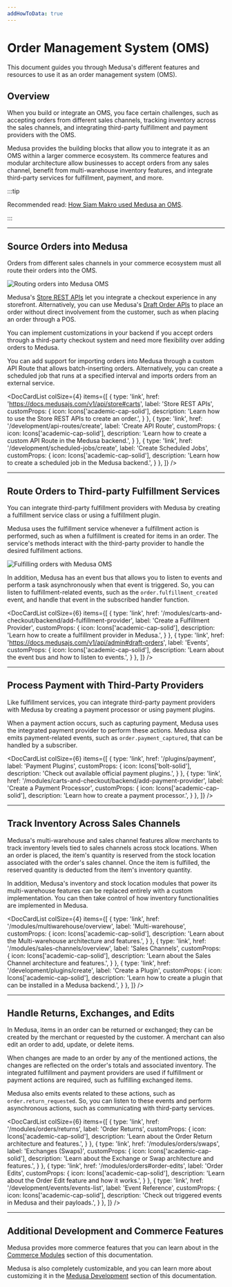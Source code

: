 ```yaml
---
addHowToData: true
---
```



# Order Management System (OMS)

This document guides you through Medusa's different features and resources to use it as an order management system (OMS).

## Overview

When you build or integrate an OMS, you face certain challenges, such as accepting orders from different sales channels, tracking inventory across the sales channels, and integrating third-party fulfillment and payment providers with the OMS.

Medusa provides the building blocks that allow you to integrate it as an OMS within a larger commerce ecosystem. Its commerce features and modular architecture allow businesses to accept orders from any sales channel, benefit from multi-warehouse inventory features, and integrate third-party services for fulfillment, payment, and more.

:::tip

Recommended read: [How Siam Makro used Medusa an OMS](https://medusajs.com/blog/makro-omnichannel-order-orchestration/).

:::

---

## Source Orders into Medusa

Orders from different sales channels in your commerce ecosystem must all route their orders into the OMS.

![Routing orders into Medusa OMS](https://res.cloudinary.com/dza7lstvk/image/upload/v1695115403/Medusa%20Docs/Diagrams/oms-orders_to4yaq.jpg)

Medusa's [Store REST APIs](https://docs.medusajs.com/v1/api/store) let you integrate a checkout experience in any storefront. Alternatively, you can use Medusa's [Draft Order APIs](https://docs.medusajs.com/v1/api/admin#draft-orders) to place an order without direct involvement from the customer, such as when placing an order through a POS.

You can implement customizations in your backend if you accept orders through a third-party checkout system and need more flexibility over adding orders to Medusa.

You can add support for importing orders into Medusa through a custom API Route that allows batch-inserting orders. Alternatively, you can create a scheduled job that runs at a specified interval and imports orders from an external service.

<DocCardList colSize={4} items={[
  {
    type: 'link',
    href: 'https://docs.medusajs.com/v1/api/store#carts',
    label: 'Store REST APIs',
    customProps: {
      icon: Icons['academic-cap-solid'],
      description: 'Learn how to use the Store REST APIs to create an order.',
    }
  },
  {
    type: 'link',
    href: '/development/api-routes/create',
    label: 'Create API Route',
    customProps: {
      icon: Icons['academic-cap-solid'],
      description: 'Learn how to create a custom API Route in the Medusa backend.',
    }
  },
  {
    type: 'link',
    href: '/development/scheduled-jobs/create',
    label: 'Create Scheduled Jobs',
    customProps: {
      icon: Icons['academic-cap-solid'],
      description: 'Learn how to create a scheduled job in the Medusa backend.',
    }
  },
]} />

---

## Route Orders to Third-party Fulfillment Services

You can integrate third-party fulfillment providers with Medusa by creating a fulfillment service class or using a fulfillment plugin.

Medusa uses the fulfillment service whenever a fulfillment action is performed, such as when a fulfillment is created for items in an order. The service's methods interact with the third-party provider to handle the desired fulfillment actions.

![Fulfilling orders with Medusa OMS](https://res.cloudinary.com/dza7lstvk/image/upload/v1695115456/Medusa%20Docs/Diagrams/oms-fulfillment_kfi1iz.jpg)

In addition, Medusa has an event bus that allows you to listen to events and perform a task asynchronously when that event is triggered. So, you can listen to fulfillment-related events, such as the `order.fulfillment_created` event, and handle that event in the subscribed handler function.

<DocCardList colSize={6} items={[
  {
    type: 'link',
    href: '/modules/carts-and-checkout/backend/add-fulfillment-provider',
    label: 'Create a Fulfillment Provider',
    customProps: {
      icon: Icons['academic-cap-solid'],
      description: 'Learn how to create a fulfillment provider in Medusa.',
    }
  },
  {
    type: 'link',
    href: 'https://docs.medusajs.com/v1/api/admin#draft-orders',
    label: 'Events',
    customProps: {
      icon: Icons['academic-cap-solid'],
      description: 'Learn about the event bus and how to listen to events.',
    }
  },
]} />

---

## Process Payment with Third-Party Providers

Like fulfillment services, you can integrate third-party payment providers with Medusa by creating a payment processor or using payment plugins.

When a payment action occurs, such as capturing payment, Medusa uses the integrated payment provider to perform these actions. Medusa also emits payment-related events, such as `order.payment_captured`, that can be handled by a subscriber.

<DocCardList colSize={6} items={[
  {
    type: 'link',
    href: '/plugins/payment',
    label: 'Payment Plugins',
    customProps: {
      icon: Icons['bolt-solid'],
      description: 'Check out available official payment plugins.',
    }
  },
  {
    type: 'link',
    href: '/modules/carts-and-checkout/backend/add-payment-provider',
    label: 'Create a Payment Processor',
    customProps: {
      icon: Icons['academic-cap-solid'],
      description: 'Learn how to create a payment processor.',
    }
  },
]} />

---

## Track Inventory Across Sales Channels

Medusa's multi-warehouse and sales channel features allow merchants to track inventory levels tied to sales channels across stock locations. When an order is placed, the item's quantity is reserved from the stock location associated with the order's sales channel. Once the item is fulfilled, the reserved quantity is deducted from the item's inventory quantity.

In addition, Medusa's inventory and stock location modules that power its multi-warehouse features can be replaced entirely with a custom implementation. You can then take control of how inventory functionalities are implemented in Medusa.

<DocCardList colSize={4} items={[
  {
    type: 'link',
    href: '/modules/multiwarehouse/overview',
    label: 'Multi-warehouse',
    customProps: {
      icon: Icons['academic-cap-solid'],
      description: 'Learn about the Multi-warehouse architecture and features.',
    }
  },
  {
    type: 'link',
    href: '/modules/sales-channels/overview',
    label: 'Sales Channels',
    customProps: {
      icon: Icons['academic-cap-solid'],
      description: 'Learn about the Sales Channel architecture and features.',
    }
  },
  {
    type: 'link',
    href: '/development/plugins/create',
    label: 'Create a Plugin',
    customProps: {
      icon: Icons['academic-cap-solid'],
      description: 'Learn how to create a plugin that can be installed in a Medusa backend.',
    }
  },
]} />

---

## Handle Returns, Exchanges, and Edits

In Medusa, items in an order can be returned or exchanged; they can be created by the merchant or requested by the customer. A merchant can also edit an order to add, update, or delete items.

When changes are made to an order by any of the mentioned actions, the changes are reflected on the order's totals and associated inventory. The integrated fulfillment and payment providers are used if fulfillment or payment actions are required, such as fulfilling exchanged items.

Medusa also emits events related to these actions, such as `order.return_requested`. So, you can listen to these events and perform asynchronous actions, such as communicating with third-party services.

<DocCardList colSize={6} items={[
  {
    type: 'link',
    href: '/modules/orders/returns',
    label: 'Order Returns',
    customProps: {
      icon: Icons['academic-cap-solid'],
      description: 'Learn about the Order Return architecture and features.',
    }
  },
  {
    type: 'link',
    href: '/modules/orders/swaps',
    label: 'Exchanges (Swaps)',
    customProps: {
      icon: Icons['academic-cap-solid'],
      description: 'Learn about the Exchange or Swap architecture and features.',
    }
  },
  {
    type: 'link',
    href: '/modules/orders#order-edits',
    label: 'Order Edits',
    customProps: {
      icon: Icons['academic-cap-solid'],
      description: 'Learn about the Order Edit feature and how it works.',
    }
  },
  {
    type: 'link',
    href: '/development/events/events-list',
    label: 'Event Reference',
    customProps: {
      icon: Icons['academic-cap-solid'],
      description: 'Check out triggered events in Medusa and their payloads.',
    }
  },
]} />

---

## Additional Development and Commerce Features

Medusa provides more commerce features that you can learn about in the [Commerce Modules](../modules/overview.mdx) section of this documentation.

Medusa is also completely customizable, and you can learn more about customizing it in the [Medusa Development](../development/overview.mdx) section of this documentation.
